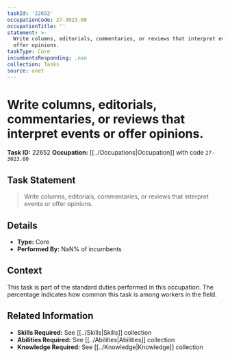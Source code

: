 ```yaml
---
taskId: '22652'
occupationCode: 27-3023.00
occupationTitle: ''
statement: >-
  Write columns, editorials, commentaries, or reviews that interpret events or
  offer opinions.
taskType: Core
incumbentsResponding: .nan
collection: Tasks
source: onet
---
```

# Write columns, editorials, commentaries, or reviews that interpret events or offer opinions.

**Task ID:** 22652
**Occupation:** [[../Occupations|Occupation]] with code `27-3023.00`

## Task Statement

> Write columns, editorials, commentaries, or reviews that interpret events or offer opinions.

## Details

- **Type:** Core
- **Performed By:** NaN% of incumbents

## Context

This task is part of the standard duties performed in this occupation. The percentage indicates how common this task is among workers in the field.

## Related Information

- **Skills Required:** See [[../Skills|Skills]] collection
- **Abilities Required:** See [[../Abilities|Abilities]] collection
- **Knowledge Required:** See [[../Knowledge|Knowledge]] collection
